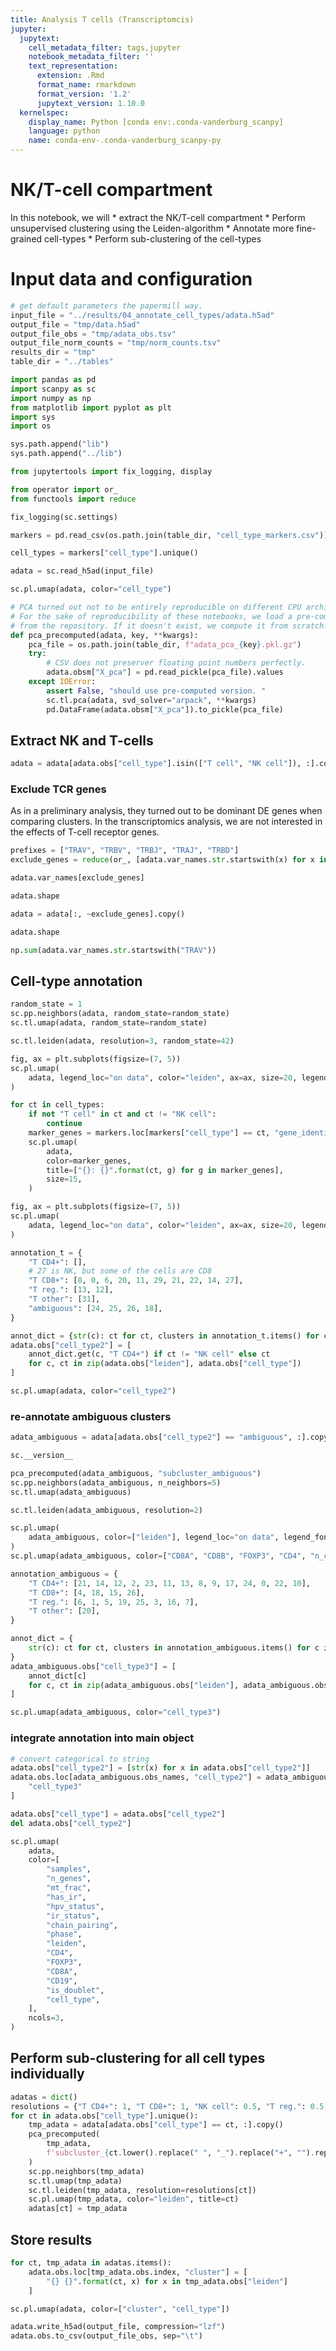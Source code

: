 ```yaml
---
title: Analysis T cells (Transcriptomcis)
jupyter:
  jupytext:
    cell_metadata_filter: tags,jupyter
    notebook_metadata_filter: ''
    text_representation:
      extension: .Rmd
      format_name: rmarkdown
      format_version: '1.2'
      jupytext_version: 1.10.0
  kernelspec:
    display_name: Python [conda env:.conda-vanderburg_scanpy]
    language: python
    name: conda-env-.conda-vanderburg_scanpy-py
---
```


# NK/T-cell compartment

In this notebook, we will
 * extract the NK/T-cell compartment
 * Perform unsupervised clustering using the Leiden-algorithm
 * Annotate more fine-grained cell-types
 * Perform sub-clustering of the cell-types


# Input data and configuration

```python
# get default parameters the papermill way.
input_file = "../results/04_annotate_cell_types/adata.h5ad"
output_file = "tmp/data.h5ad"
output_file_obs = "tmp/adata_obs.tsv"
output_file_norm_counts = "tmp/norm_counts.tsv"
results_dir = "tmp"
table_dir = "../tables"
```

```python
import pandas as pd
import scanpy as sc
import numpy as np
from matplotlib import pyplot as plt
import sys
import os

sys.path.append("lib")
sys.path.append("../lib")

from jupytertools import fix_logging, display

from operator import or_
from functools import reduce

fix_logging(sc.settings)
```

```python
markers = pd.read_csv(os.path.join(table_dir, "cell_type_markers.csv"))
```

```python
cell_types = markers["cell_type"].unique()
```

```python
adata = sc.read_h5ad(input_file)
```

```python
sc.pl.umap(adata, color="cell_type")
```

```python
# PCA turned out not to be entirely reproducible on different CPU architechtures.
# For the sake of reproducibility of these notebooks, we load a pre-computed result
# from the repository. If it doesn't exist, we compute it from scratch.
def pca_precomputed(adata, key, **kwargs):
    pca_file = os.path.join(table_dir, f"adata_pca_{key}.pkl.gz")
    try:
        # CSV does not preserver floating point numbers perfectly. 
        adata.obsm["X_pca"] = pd.read_pickle(pca_file).values
    except IOError:
        assert False, "should use pre-computed version. "
        sc.tl.pca(adata, svd_solver="arpack", **kwargs)
        pd.DataFrame(adata.obsm["X_pca"]).to_pickle(pca_file)
```

## Extract NK and T-cells

```python
adata = adata[adata.obs["cell_type"].isin(["T cell", "NK cell"]), :].copy()
```

### Exclude TCR genes
As in a preliminary analysis, they turned out to be dominant DE genes when comparing clusters. 
In the transcriptomics analysis, we are not interested in the effects of T-cell receptor genes. 

```python
prefixes = ["TRAV", "TRBV", "TRBJ", "TRAJ", "TRBD"]
exclude_genes = reduce(or_, [adata.var_names.str.startswith(x) for x in prefixes])
```

```python
adata.var_names[exclude_genes]
```

```python
adata.shape
```

```python
adata = adata[:, ~exclude_genes].copy()
```

```python
adata.shape
```

```python
np.sum(adata.var_names.str.startswith("TRAV"))
```

## Cell-type annotation

```python
random_state = 1
sc.pp.neighbors(adata, random_state=random_state)
sc.tl.umap(adata, random_state=random_state)
```

```python
sc.tl.leiden(adata, resolution=3, random_state=42)
```

```python
fig, ax = plt.subplots(figsize=(7, 5))
sc.pl.umap(
    adata, legend_loc="on data", color="leiden", ax=ax, size=20, legend_fontoutline=3
)
```

```python
for ct in cell_types:
    if not "T cell" in ct and ct != "NK cell":
        continue
    marker_genes = markers.loc[markers["cell_type"] == ct, "gene_identifier"]
    sc.pl.umap(
        adata,
        color=marker_genes,
        title=["{}: {}".format(ct, g) for g in marker_genes],
        size=15,
    )
```

```python
fig, ax = plt.subplots(figsize=(7, 5))
sc.pl.umap(
    adata, legend_loc="on data", color="leiden", ax=ax, size=20, legend_fontoutline=3
)
```

```python
annotation_t = {
    "T CD4+": [],
    # 27 is NK, but some of the cells are CD8
    "T CD8+": [8, 0, 6, 20, 11, 29, 21, 22, 14, 27],
    "T reg.": [13, 12],
    "T other": [31],
    "ambiguous": [24, 25, 26, 18],
}
```

```python
annot_dict = {str(c): ct for ct, clusters in annotation_t.items() for c in clusters}
adata.obs["cell_type2"] = [
    annot_dict.get(c, "T CD4+") if ct != "NK cell" else ct
    for c, ct in zip(adata.obs["leiden"], adata.obs["cell_type"])
]
```

```python
sc.pl.umap(adata, color="cell_type2")
```

### re-annotate ambiguous clusters

```python
adata_ambiguous = adata[adata.obs["cell_type2"] == "ambiguous", :].copy()
```

```python
sc.__version__
```

```python
pca_precomputed(adata_ambiguous, "subcluster_ambiguous")
sc.pp.neighbors(adata_ambiguous, n_neighbors=5)
sc.tl.umap(adata_ambiguous)
```

```python
sc.tl.leiden(adata_ambiguous, resolution=2)
```

```python
sc.pl.umap(
    adata_ambiguous, color=["leiden"], legend_loc="on data", legend_fontoutline=4
)
sc.pl.umap(adata_ambiguous, color=["CD8A", "CD8B", "FOXP3", "CD4", "n_counts"], ncols=3)
```

```python
annotation_ambiguous = {
    "T CD4+": [21, 14, 12, 2, 23, 11, 13, 8, 9, 17, 24, 0, 22, 10],
    "T CD8+": [4, 18, 15, 26],
    "T reg.": [6, 1, 5, 19, 25, 3, 16, 7],
    "T other": [20],
}
```

```python
annot_dict = {
    str(c): ct for ct, clusters in annotation_ambiguous.items() for c in clusters
}
adata_ambiguous.obs["cell_type3"] = [
    annot_dict[c]
    for c, ct in zip(adata_ambiguous.obs["leiden"], adata_ambiguous.obs["cell_type"])
]
```

```python
sc.pl.umap(adata_ambiguous, color="cell_type3")
```

### integrate annotation into main object

```python
# convert categorical to string
adata.obs["cell_type2"] = [str(x) for x in adata.obs["cell_type2"]]
adata.obs.loc[adata_ambiguous.obs_names, "cell_type2"] = adata_ambiguous.obs[
    "cell_type3"
]
```

```python
adata.obs["cell_type"] = adata.obs["cell_type2"]
del adata.obs["cell_type2"]
```

```python
sc.pl.umap(
    adata,
    color=[
        "samples",
        "n_genes",
        "mt_frac",
        "has_ir",
        "hpv_status",
        "ir_status",
        "chain_pairing",
        "phase",
        "leiden",
        "CD4",
        "FOXP3",
        "CD8A",
        "CD19",
        "is_doublet",
        "cell_type",
    ],
    ncols=3,
)
```

## Perform sub-clustering for all cell types individually

```python
adatas = dict()
resolutions = {"T CD4+": 1, "T CD8+": 1, "NK cell": 0.5, "T reg.": 0.5, "T other": 0.5}
for ct in adata.obs["cell_type"].unique():
    tmp_adata = adata[adata.obs["cell_type"] == ct, :].copy()
    pca_precomputed(
        tmp_adata,
        f'subcluster_{ct.lower().replace(" ", "_").replace("+", "").replace(".", "")}',
    )
    sc.pp.neighbors(tmp_adata)
    sc.tl.umap(tmp_adata)
    sc.tl.leiden(tmp_adata, resolution=resolutions[ct])
    sc.pl.umap(tmp_adata, color="leiden", title=ct)
    adatas[ct] = tmp_adata
```

## Store results

```python
for ct, tmp_adata in adatas.items():
    adata.obs.loc[tmp_adata.obs.index, "cluster"] = [
        "{} {}".format(ct, x) for x in tmp_adata.obs["leiden"]
    ]
```

```python
sc.pl.umap(adata, color=["cluster", "cell_type"])
```

```python
adata.write_h5ad(output_file, compression="lzf")
adata.obs.to_csv(output_file_obs, sep="\t")
```

